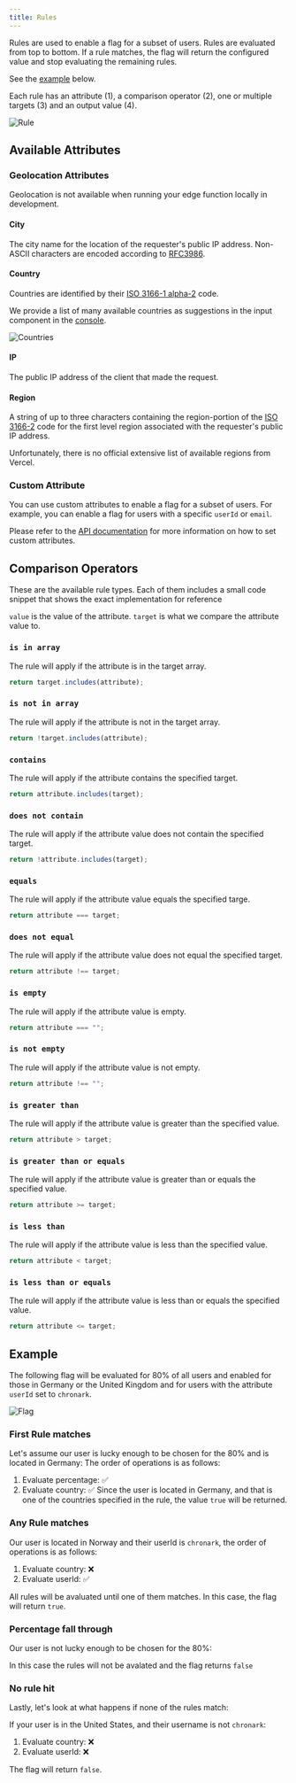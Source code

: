 ```yaml
---
title: Rules
---
```


Rules are used to enable a flag for a subset of users. Rules are evaluated from
top to bottom. If a rule matches, the flag will return the configured value and
stop evaluating the remaining rules.

See the [example](#example) below.

Each rule has an attribute (1), a comparison operator (2), one or multiple
targets (3) and an output value (4).

![Rule](/img/edge-flags/rule.png)

## Available Attributes

### Geolocation Attributes

<Note>
  Geolocation is not available when running your edge function locally in
  development.
</Note>

#### City

The city name for the location of the requester's public IP address. Non-ASCII
characters are encoded according to
[RFC3986](https://www.rfc-editor.org/rfc/rfc3986).

#### Country

Countries are identified by their
[ISO 3166-1 alpha-2](https://en.wikipedia.org/wiki/ISO_3166-1_alpha-2) code.

We provide a list of many available countries as suggestions in the input
component in the [console](https://console.upstash.com/edge-flags).

![Countries](/img/edge-flags/countries.png)

#### IP

The public IP address of the client that made the request.

#### Region

A string of up to three characters containing the region-portion of the
[ISO 3166-2](https://en.wikipedia.org/wiki/ISO_3166-2) code for the first level
region associated with the requester's public IP address.

Unfortunately, there is no official extensive list of available regions from
Vercel.

### Custom Attribute

You can use custom attributes to enable a flag for a subset of users. For
example, you can enable a flag for users with a specific `userId` or `email`.

Please refer to the [API documentation](/oss/sdks/ts/edge-flags/react) for more
information on how to set custom attributes.

## Comparison Operators

These are the available rule types. Each of them includes a small code snippet
that shows the exact implementation for reference

`value` is the value of the attribute. `target` is what we compare the attribute
value to.

### `is in array`

The rule will apply if the attribute is in the target array.

```ts
return target.includes(attribute);
```

### `is not in array`

The rule will apply if the attribute is not in the target array.

```ts
return !target.includes(attribute);
```

### `contains`

The rule will apply if the attribute contains the specified target.

```ts
return attribute.includes(target);
```

### `does not contain`

The rule will apply if the attribute value does not contain the specified
target.

```ts
return !attribute.includes(target);
```

### `equals`

The rule will apply if the attribute value equals the specified targe.

```ts
return attribute === target;
```

### `does not equal`

The rule will apply if the attribute value does not equal the specified target.

```ts
return attribute !== target;
```

### `is empty`

The rule will apply if the attribute value is empty.

```ts
return attribute === "";
```

### `is not empty`

The rule will apply if the attribute value is not empty.

```ts
return attribute !== "";
```

### `is greater than`

The rule will apply if the attribute value is greater than the specified value.

```ts
return attribute > target;
```

### `is greater than or equals`

The rule will apply if the attribute value is greater than or equals the
specified value.

```ts
return attribute >= target;
```

### `is less than`

The rule will apply if the attribute value is less than the specified value.

```ts
return attribute < target;
```

### `is less than or equals`

The rule will apply if the attribute value is less than or equals the specified
value.

```ts
return attribute <= target;
```

## Example

The following flag will be evaluated for 80% of all users and enabled for those
in Germany or the United Kingdom and for users with the attribute `userId` set
to `chronark`.

![Flag](/img/edge-flags/flag.png)

### First Rule matches

Let's assume our user is lucky enough to be chosen for the 80% and is located in
Germany: The order of operations is as follows:

1. Evaluate percentage: ✅
2. Evaluate country: ✅ Since the user is located in Germany, and that is one of
   the countries specified in the rule, the value `true` will be returned.

### Any Rule matches

Our user is located in Norway and their userId is `chronark`, the order of
operations is as follows:

1. Evaluate country: ❌
2. Evaluate userId: ✅

All rules will be avaluated until one of them matches. In this case, the flag
will return `true`.

### Percentage fall through

Our user is not lucky enough to be chosen for the 80%:

In this case the rules will not be avalated and the flag returns `false`

### No rule hit

Lastly, let's look at what happens if none of the rules match:

If your user is in the United States, and their username is not `chronark`:

1. Evaluate country: ❌
2. Evaluate userId: ❌

The flag will return `false`.
